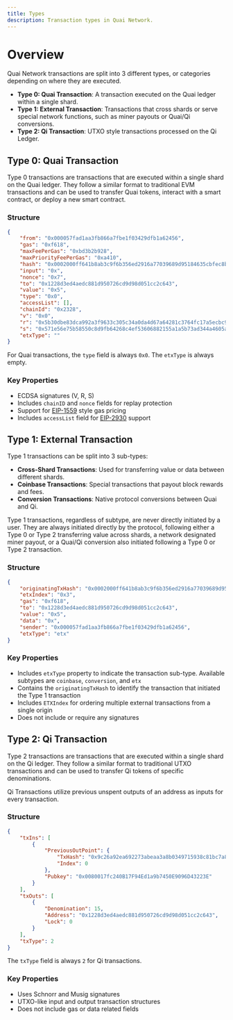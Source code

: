 ```yaml
---
title: Types
description: Transaction types in Quai Network.
---
```


# Overview

Quai Network transactions are split into 3 different types, or categories depending on where they are executed.

- **Type 0: Quai Transaction**: A transaction executed on the Quai ledger within a single shard.
- **Type 1: External Transaction**: Transactions that cross shards or serve special network functions, such as miner payouts or Quai/Qi conversions.
- **Type 2: Qi Transaction**: UTXO style transactions processed on the Qi Ledger.

## Type 0: Quai Transaction

Type 0 transactions are transactions that are executed within a single shard on the Quai ledger. They follow a similar format to traditional EVM transactions and can be used to transfer Quai tokens, interact with a smart contract, or deploy a new smart contract.

### Structure

```json
{
	"from": "0x000057fad1aa3fb866a7fbe1f03429dfb1a62456",
	"gas": "0xf618",
	"maxFeePerGas": "0xbd3b2b928",
	"maxPriorityFeePerGas": "0xa410",
	"hash": "0x0002000ff641b8ab3c9f6b356ed2916a77039689d95184635cbfec8ba85b5dbd",
	"input": "0x",
	"nonce": "0x7",
	"to": "0x1228d3ed4aedc881d950726cd9d98d051cc2c643",
	"value": "0x5",
	"type": "0x0",
	"accessList": [],
	"chainId": "0x2328",
	"v": "0x0",
	"r": "0x5b30dbe83dca992a3f9633c305c34a0da4d67a64281c3764fc17a5ecbc9794b7",
	"s": "0x571e56e75b58550c8d9fb64268c4ef53606882155a1a5b73ad344a4605a97a3",
	"etxType": ""
}
```

<Info>For Quai transactions, the `type` field is always `0x0`. The `etxType` is always empty.</Info>

### Key Properties

- ECDSA signatures (V, R, S)
- Includes `chainID` and `nonce` fields for replay protection
- Support for [EIP-1559](https://eips.ethereum.org/EIPS/eip-1559) style gas pricing
- Includes `accessList` field for [EIP-2930](https://eips.ethereum.org/EIPS/eip-2930) support

## Type 1: External Transaction

Type 1 transactions can be split into 3 sub-types:

- **Cross-Shard Transactions**: Used for transferring value or data between different shards.
- **Coinbase Transactions**: Special transactions that payout block rewards and fees.
- **Conversion Transactions**: Native protocol conversions between Quai and Qi.

Type 1 transactions, regardless of subtype, are never directly initiated by a user. They are always initiated directly by the protocol, following either a Type 0 or Type 2 transferring value across shards, a network designated miner payout, or a Quai/Qi conversion also initiated following a Type 0 or Type 2 transaction.

### Structure

```json
{
	"originatingTxHash": "0x0002000ff641b8ab3c9f6b356ed2916a77039689d95184635cbfec8ba85b5dbd",
	"etxIndex": "0x3",
	"gas": "0xf618",
	"to": "0x1228d3ed4aedc881d950726cd9d98d051cc2c643",
	"value": "0x5",
	"data": "0x",
	"sender": "0x000057fad1aa3fb866a7fbe1f03429dfb1a62456",
	"etxType": "etx"
}
```

### Key Properties

- Includes `etxType` property to indicate the transaction sub-type. Available subtypes are `coinbase`, `conversion`, and `etx`
- Contains the `originatingTxHash` to identify the transaction that initiated the Type 1 transaction
- Includes `ETXIndex` for ordering multiple external transactions from a single origin
- Does not include or require any signatures

## Type 2: Qi Transaction

Type 2 transactions are transactions that are executed within a single shard on the Qi ledger. They follow a similar format to traditional UTXO transactions and can be used to transfer Qi tokens of specific denominations.

Qi Transactions utilize previous unspent outputs of an address as inputs for every transaction.

### Structure

```json
{
	"txIns": [
		{
			"PreviousOutPoint": {
				"TxHash": "0x9c26a92ea692273abeaa3a8b0349715938c81bc7a897e496eec1fc3963f4ac32",
				"Index": 0
			},
			"Pubkey": "0x0080017fc240B17F94Ed1a9b7450E9096D43223E"
		}
	],
	"txOuts": [
		{
			"Denomination": 15,
			"Address": "0x1228d3ed4aedc881d950726cd9d98d051cc2c643",
			"Lock": 0
		}
	],
	"txType": 2
}
```

<Info>The `txType` field is always `2` for Qi transactions.</Info>

### Key Properties

- Uses Schnorr and Musig signatures
- UTXO-like input and output transaction structures
- Does not include gas or data related fields
